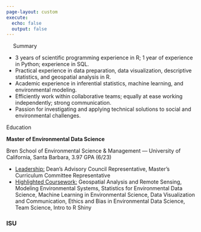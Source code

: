 ```yaml
---
page-layout: custom
execute:
  echo: false
  output: false
---
```


<!-- create custom layout for page -->
::::: {.grid}


<!-- left pad -->
::: {.g-col-2}
:::


<!-- middle content -->
:::: {.g-col-8}
<p class="custom-h2-dark" id="summary" style="margin-left: 18px">Summary</p>
<ul class="custom-list">
  <li>3 years of scientific programming experience in R; 1 year of experience in Python; experience in SQL.</li>
  <li>Practical experience in data preparation, data visualization, descriptive statistics, and geospatial analysis in R.</li>
  <li>Academic experience in inferential statistics, machine learning, and environmental modeling.</li>
  <li>Efficiently work within collaborative teams; equally at ease working independently; strong communication.</li>
  <li>Passion for investigating and applying technical solutions to social and environmental challenges.</li>
</ul>

::: {.teal-bg}
<p class="custom-h2-light" id="edu">Education</p>
::: {.grid}
::: {.g-col-6}
::: {.gray-bg}
<p class="custom-p-dark" style="padding-bottom: 0;"><strong>Master of Environmental Data Science </strong></p>
<p class="custom-p-dark" style="padding-bottom: 0; padding-top: 0">Bren School of Environmental Science & Management --- University of California, Santa Barbara, 3.97 GPA (6/23)</p>
<ul class="custom-list">
  <li><u>Leadership:</u> Dean's Advisory Council Representative, Master's Curriculum Committee Representative</li>
  <li><u>Highlighted Coursework:</u> Geospatial Analysis and Remote Sensing, Modeling Environmental Systems, Statistics for Environmental Data Science, Machine Learning in Environmental Science, Data Visualization and Communication, Ethics and Bias in Environmental Data Science, Team Science, Intro to R Shiny</li>
</ul>

:::
:::
::: {.g-col-6}
:::{.gray-bg}
### ISU
:::
:::
:::
:::
::::

<!-- right pad -->
::: {.g-col-2}
:::


:::::
<br></br>